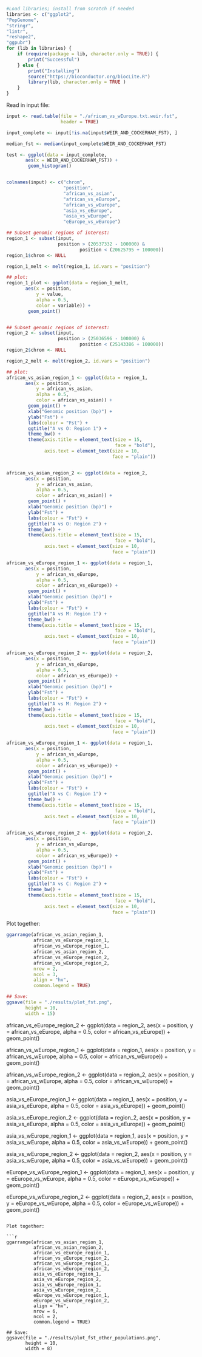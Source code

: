 ```r
#Load libraries; install from scratch if needed
libraries <- c("ggplot2",
"PopGenome",
"stringr",
"lintr",
"reshape2",
"ggpubr")
for (lib in libraries) {
    if (require(package = lib, character.only = TRUE)) {
        print("Successful")
    } else {
        print("Installing")
        source("https://bioconductor.org/biocLite.R")
        library(lib, character.only = TRUE )
    }
}
```

Read in input file:

```r
input <- read.table(file = "./african_vs_wEurope.txt.weir.fst",
                    header = TRUE)

input_complete <- input[!is.na(input$WEIR_AND_COCKERHAM_FST), ]

median_fst <- median(input_complete$WEIR_AND_COCKERHAM_FST)

test <- ggplot(data = input_complete,
       aes(x = WEIR_AND_COCKERHAM_FST)) +
        geom_histogram()


colnames(input) <- c("chrom",
                     "position",
                     "african_vs_asian",
                     "african_vs_eEurope",
                     "african_vs_wEurope",
                     "asia_vs_eEurope",
                     "asia_vs_wEurope",
                     "eEurope_vs_wEurope")

## Subset genomic regions of interest:
region_1 <- subset(input,
                   position > (20537332 - 100000) &
                           position < (20625795 + 100000))
region_1$chrom <- NULL

region_1_melt <- melt(region_1, id.vars = "position")

## plot:
region_1_plot <- ggplot(data = region_1_melt,
       aes(x = position,
           y = value,
           alpha = 0.5,
           color = variable)) +
        geom_point()


## Subset genomic regions of interest:
region_2 <- subset(input,
                   position > (25036596 - 100000) &
                           position < (25143386 + 100000))
region_2$chrom <- NULL

region_2_melt <- melt(region_2, id.vars = "position")

## plot:
african_vs_asian_region_1 <- ggplot(data = region_1,
       aes(x = position,
           y = african_vs_asian,
           alpha = 0.5,
           color = african_vs_asian)) +
        geom_point() +
        xlab("Genomic position (bp)") +
        ylab("Fst") +
        labs(colour = "Fst") +
        ggtitle("A vs O: Region 1") +
        theme_bw() +
        theme(axis.title = element_text(size = 15,
                                        face = "bold"),
              axis.text = element_text(size = 10,
                                       face = "plain"))


african_vs_asian_region_2 <- ggplot(data = region_2,
       aes(x = position,
           y = african_vs_asian,
           alpha = 0.5,
           color = african_vs_asian)) +
        geom_point() +
        xlab("Genomic position (bp)") +
        ylab("Fst") +
        labs(colour = "Fst") +
        ggtitle("A vs O: Region 2") +
        theme_bw() +
        theme(axis.title = element_text(size = 15,
                                        face = "bold"),
              axis.text = element_text(size = 10,
                                       face = "plain"))

african_vs_eEurope_region_1 <- ggplot(data = region_1,
       aes(x = position,
           y = african_vs_eEurope,
           alpha = 0.5,
           color = african_vs_eEurope)) +
        geom_point() +
        xlab("Genomic position (bp)") +
        ylab("Fst") +
        labs(colour = "Fst") +
        ggtitle("A vs M: Region 1") +
        theme_bw() +
        theme(axis.title = element_text(size = 15,
                                        face = "bold"),
              axis.text = element_text(size = 10,
                                       face = "plain"))

african_vs_eEurope_region_2 <- ggplot(data = region_2,
       aes(x = position,
           y = african_vs_eEurope,
           alpha = 0.5,
           color = african_vs_eEurope)) +
        geom_point() +
        xlab("Genomic position (bp)") +
        ylab("Fst") +
        labs(colour = "Fst") +
        ggtitle("A vs M: Region 2") +
        theme_bw() +
        theme(axis.title = element_text(size = 15,
                                        face = "bold"),
              axis.text = element_text(size = 10,
                                       face = "plain"))

african_vs_wEurope_region_1 <- ggplot(data = region_1,
       aes(x = position,
           y = african_vs_wEurope,
           alpha = 0.5,
           color = african_vs_wEurope)) +
        geom_point() +
        xlab("Genomic position (bp)") +
        ylab("Fst") +
        labs(colour = "Fst") +
        ggtitle("A vs C: Region 1") +
        theme_bw() +
        theme(axis.title = element_text(size = 15,
                                        face = "bold"),
              axis.text = element_text(size = 10,
                                       face = "plain"))

african_vs_wEurope_region_2 <- ggplot(data = region_2,
       aes(x = position,
           y = african_vs_wEurope,
           alpha = 0.5,
           color = african_vs_wEurope)) +
        geom_point() +
        xlab("Genomic position (bp)") +
        ylab("Fst") +
        labs(colour = "Fst") +
        ggtitle("A vs C: Region 2") +
        theme_bw() +
        theme(axis.title = element_text(size = 15,
                                        face = "bold"),
              axis.text = element_text(size = 10,
                                       face = "plain"))
```

Plot together:

```r
ggarrange(african_vs_asian_region_1,
          african_vs_eEurope_region_1,
          african_vs_wEurope_region_1,
          african_vs_asian_region_2,
          african_vs_eEurope_region_2,
          african_vs_wEurope_region_2,
          nrow = 2,
          ncol = 3,
          align = "hv",
          common.legend = TRUE)

## Save:
ggsave(file = "./results/plot_fst.png",
       height = 10,
       width = 15)
```


african_vs_eEurope_region_2 <- ggplot(data = region_2,
       aes(x = position,
           y = african_vs_eEurope,
           alpha = 0.5,
           color = african_vs_eEurope)) +
        geom_point()

african_vs_wEurope_region_1 <- ggplot(data = region_1,
       aes(x = position,
           y = african_vs_wEurope,
           alpha = 0.5,
           color = african_vs_wEurope)) +
        geom_point()

african_vs_wEurope_region_2 <- ggplot(data = region_2,
       aes(x = position,
           y = african_vs_wEurope,
           alpha = 0.5,
           color = african_vs_wEurope)) +
        geom_point()

asia_vs_eEurope_region_1 <- ggplot(data = region_1,
       aes(x = position,
           y = asia_vs_eEurope,
           alpha = 0.5,
           color = asia_vs_eEurope)) +
        geom_point()

asia_vs_eEurope_region_2 <- ggplot(data = region_2,
       aes(x = position,
           y = asia_vs_eEurope,
           alpha = 0.5,
           color = asia_vs_eEurope)) +
        geom_point()

asia_vs_wEurope_region_1 <- ggplot(data = region_1,
       aes(x = position,
           y = asia_vs_wEurope,
           alpha = 0.5,
           color = asia_vs_wEurope)) +
        geom_point()

asia_vs_wEurope_region_2 <- ggplot(data = region_2,
       aes(x = position,
           y = asia_vs_wEurope,
           alpha = 0.5,
           color = asia_vs_wEurope)) +
        geom_point()

eEurope_vs_wEurope_region_1 <- ggplot(data = region_1,
       aes(x = position,
           y = eEurope_vs_wEurope,
           alpha = 0.5,
           color = eEurope_vs_wEurope)) +
        geom_point()

eEurope_vs_wEurope_region_2 <- ggplot(data = region_2,
       aes(x = position,
           y = eEurope_vs_wEurope,
           alpha = 0.5,
           color = eEurope_vs_wEurope)) +
        geom_point()
```

Plot together:

```r
ggarrange(african_vs_asian_region_1,
          african_vs_asian_region_2,
          african_vs_eEurope_region_1,
          african_vs_eEurope_region_2,
          african_vs_wEurope_region_1,
          african_vs_wEurope_region_2,
          asia_vs_eEurope_region_1,
          asia_vs_eEurope_region_2,
          asia_vs_wEurope_region_1,
          asia_vs_wEurope_region_2,
          eEurope_vs_wEurope_region_1,
          eEurope_vs_wEurope_region_2,
          align = "hv",
          nrow = 6,
          ncol = 2,
          common.legend = TRUE)

## Save:
ggsave(file = "./results/plot_fst_other_populations.png",
       height = 10,
       width = 8)

```


